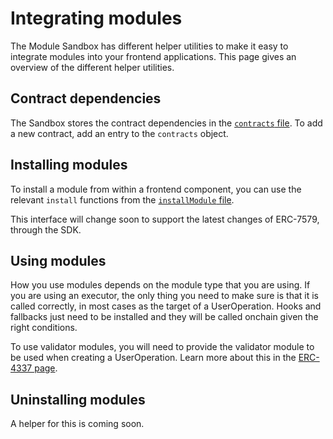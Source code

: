 
# Integrating modules

The Module Sandbox has different helper utilities to make it easy to integrate modules into your frontend applications. This page gives an overview of the different helper utilities.

## Contract dependencies

The Sandbox stores the contract dependencies in the [`contracts` file](https://github.com/rhinestonewtf/sandbox/blob/main/src/constants/contracts.ts). To add a new contract, add an entry to the `contracts` object.

## Installing modules

To install a module from within a frontend component, you can use the relevant `install` functions from the [`installModule` file](https://github.com/rhinestonewtf/sandbox/blob/main/src/domains/Account/api/installModule.ts).

<Callout type="warning">
  This interface will change soon to support the latest changes of ERC-7579,
  through the SDK.
</Callout>

## Using modules

How you use modules depends on the module type that you are using. If you are using an executor, the only thing you need to make sure is that it is called correctly, in most cases as the target of a UserOperation. Hooks and fallbacks just need to be installed and they will be called onchain given the right conditions.

To use validator modules, you will need to provide the validator module to be used when creating a UserOperation. Learn more about this in the [ERC-4337 page](./erc-4337.mdx).

## Uninstalling modules

A helper for this is coming soon.
